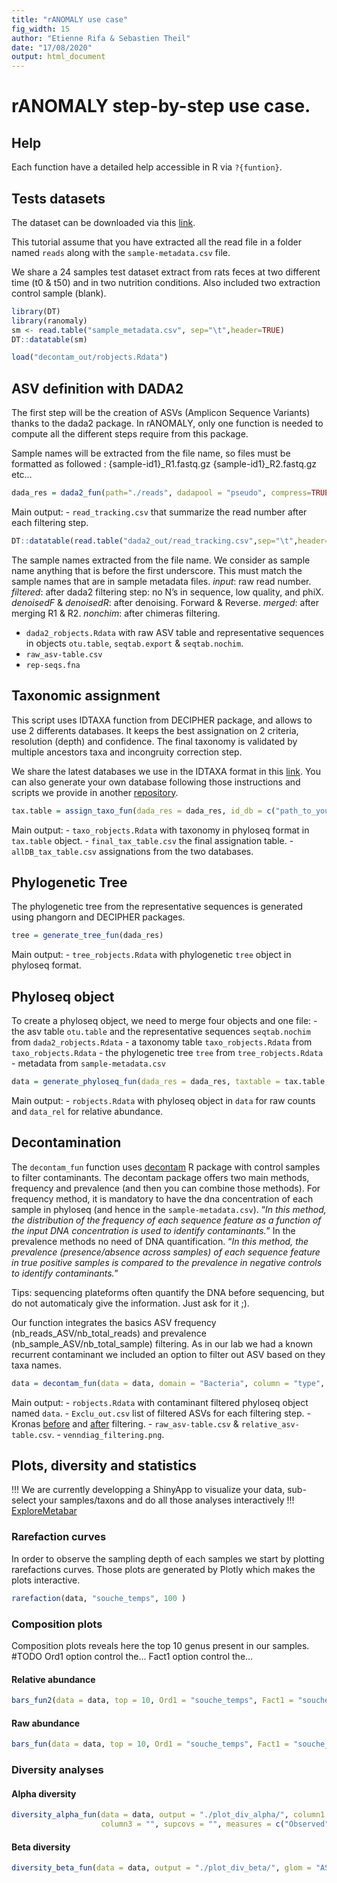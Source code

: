 ```yaml
---
title: "rANOMALY use case"
fig_width: 15
author: "Etienne Rifa & Sebastien Theil"
date: "17/08/2020"
output: html_document
---
```


# rANOMALY step-by-step use case.

## Help

Each function have a detailed help accessible in R via `?{funtion}`.

## Tests datasets

The dataset can be downloaded via this [link](https://nextcloud.inrae.fr/s/Zx3iASe64x8oSoM).

This tutorial assume that you have extracted all the read file in a folder named `reads` along with the `sample-metadata.csv` file.

We share a 24 samples test dataset extract from rats feces at two different time (t0 & t50) and in two nutrition conditions. Also included two extraction control sample (blank).

```r
library(DT)
library(ranomaly)
sm <- read.table("sample_metadata.csv", sep="\t",header=TRUE)
DT::datatable(sm)
```

```r
load("decontam_out/robjects.Rdata")
```

## ASV definition with DADA2

The first step will be the creation of ASVs (Amplicon Sequence Variants) thanks to the dada2 package.
In rANOMALY, only one function is needed to compute all the different steps require from this package.

Sample names will be extracted from the file name, so files must be formatted as followed :
{sample-id1}_R1.fastq.gz
{sample-id1}_R2.fastq.gz
etc...


```r
dada_res = dada2_fun(path="./reads", dadapool = "pseudo", compress=TRUE, plot=FALSE)
```

Main output:
- `read_tracking.csv` that summarize the read number after each filtering step.

```r
DT::datatable(read.table("dada2_out/read_tracking.csv",sep="\t",header=TRUE))
```

The sample names extracted from the file name. We consider as sample name anything that is before the first underscore. This must match the sample names that are in sample metadata files.
*input*: raw read number.
*filtered*: after dada2 filtering step: no N's in sequence, low quality, and phiX.
*denoisedF* & *denoisedR*: after denoising. Forward & Reverse.
*merged*: after merging R1 & R2.
*nonchim*: after chimeras filtering.

- `dada2_robjects.Rdata` with raw ASV table and representative sequences in objects `otu.table`, `seqtab.export` & `seqtab.nochim`.
- `raw_asv-table.csv`
- `rep-seqs.fna`


## Taxonomic assignment

This script uses IDTAXA function from DECIPHER package, and allows to use 2 differents databases. It keeps the best assignation on 2 criteria, resolution (depth) and confidence. The final taxonomy is validated by multiple ancestors taxa and incongruity correction step.


We share the latest databases we use in the IDTAXA format in this [link](#TODO). You can also generate your own database following those instructions and scripts we provide in another [repository](#TODO).


```r
tax.table = assign_taxo_fun(dada_res = dada_res, id_db = c("path_to_your_banks/silva/SILVA_SSU_r132_March2018.RData","path_to_your_banks/DAIRYdb_v1.2.0_20190222_IDTAXA.RData") )
```


Main output:
- `taxo_robjects.Rdata` with taxonomy in phyloseq format in `tax.table` object.
- `final_tax_table.csv` the final assignation table.
- `allDB_tax_table.csv` assignations from the two databases.

## Phylogenetic Tree

The phylogenetic tree from the representative sequences is generated using phangorn and DECIPHER packages.

```r
tree = generate_tree_fun(dada_res)
```

Main output:
- `tree_robjects.Rdata` with phylogenetic `tree` object in phyloseq format.

## Phyloseq object

To create a phyloseq object, we need to merge four objects and one file:
- the asv table `otu.table` and  the representative sequences `seqtab.nochim` from `dada2_robjects.Rdata`
- a taxonomy table `taxo_robjects.Rdata` from `taxo_robjects.Rdata`
- the phylogenetic tree `tree` from `tree_robjects.Rdata`
- metadata from `sample-metadata.csv`

```r
data = generate_phyloseq_fun(dada_res = dada_res, taxtable = tax.table, tree = tree, metadata = "./sample_metadata.csv")
```

Main output:
- `robjects.Rdata` with phyloseq object in `data` for raw counts and `data_rel` for relative abundance.

## Decontamination

The `decontam_fun` function uses [decontam](https://www.bioconductor.org/packages/release/bioc/html/decontam.html) R package with control samples to filter contaminants.
The decontam package offers two main methods, frequency and prevalence (and then you can combine those methods). For frequency method, it is mandatory to have the dna concentration of each sample in phyloseq (and hence in the `sample-metadata.csv`).
"_In this method, the distribution of the frequency of each sequence feature as a function of the input DNA concentration is used to identify contaminants._"
In the prevalence methods no need of DNA quantification.
"_In this method, the prevalence (presence/absence across samples) of each sequence feature in true positive samples is compared to the prevalence in negative controls to identify contaminants._"

Tips: sequencing plateforms often quantify the DNA before sequencing, but do not automaticaly give the information. Just ask for it ;).

Our function integrates the basics ASV frequency (nb_reads_ASV/nb_total_reads) and prevalence (nb_sample_ASV/nb_total_sample) filtering.
As in our lab we had a known recurrent contaminant we included an option to filter out ASV based on they taxa names.

```r
data = decontam_fun(data = data, domain = "Bacteria", column = "type", ctrl_identifier = "control", spl_identifier = "sample", number = 100)
```

Main output:
- `robjects.Rdata` with contaminant filtered phyloseq object named `data`.
- `Exclu_out.csv`  list of filtered ASVs for each filtering step.
- Kronas [before](test/krona_no_filtering.html) and [after](test/krona_filtering.html) filtering.
- `raw_asv-table.csv` & `relative_asv-table.csv`.
- `venndiag_filtering.png`.


## Plots, diversity and statistics

!!! We are currently developping a ShinyApp to visualize your data, sub-select your samples/taxons and do all those analyses interactively !!!
[ExploreMetabar](https://forgemia.inra.fr/umrf/exploremetabar)

### Rarefaction curves

In order to observe the sampling depth of each samples we start by plotting rarefactions curves. Those plots are generated by Plotly which makes the plots interactive.

```r
rarefaction(data, "souche_temps", 100 )
```

### Composition plots


Composition plots reveals here the top 10 genus present in our samples. 
#TODO
Ord1 option control the...
Fact1 option control the...


#### Relative abundance
```r
bars_fun2(data = data, top = 10, Ord1 = "souche_temps", Fact1 = "souche_temps", rank="Genus", relative = TRUE)
```

#### Raw abundance
```r
bars_fun(data = data, top = 10, Ord1 = "souche_temps", Fact1 = "souche_temps", rank="Genus", relative = FALSE)
```


### Diversity analyses

#### Alpha diversity

```r
diversity_alpha_fun(data = data, output = "./plot_div_alpha/", column1 = "temps", column2 = "souche",
                    column3 = "", supcovs = "", measures = c("Observed","Shannon","Simpson","InvSimpson") )
```

#### Beta diversity

```r
diversity_beta_fun(data = data, output = "./plot_div_beta/", glom = "ASV", column1 = "temps", column2 = "souche", covar ="")
```

